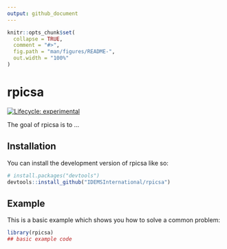 ```yaml
---
output: github_document
---
```


<!-- README.md is generated from README.Rmd. Please edit that file -->

```r
knitr::opts_chunk$set(
  collapse = TRUE,
  comment = "#>",
  fig.path = "man/figures/README-",
  out.width = "100%"
)
```

# rpicsa

<!-- badges: start -->
[![Lifecycle: experimental](https://img.shields.io/badge/lifecycle-experimental-orange.svg)](https://lifecycle.r-lib.org/articles/stages.html#experimental)
<!-- badges: end -->

The goal of rpicsa is to ...

## Installation

You can install the development version of rpicsa like so:

```r
# install.packages("devtools")
devtools::install_github("IDEMSInternational/rpicsa")
```

## Example

This is a basic example which shows you how to solve a common problem:

```r
library(rpicsa)
## basic example code
```
